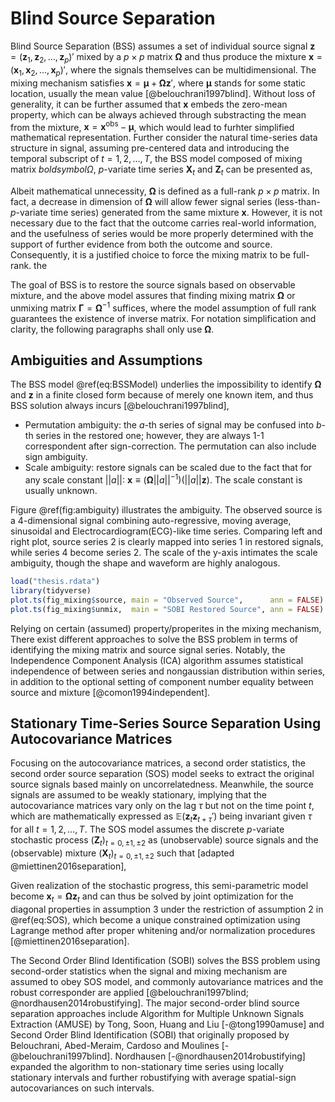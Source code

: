 # Blind Source Separation {#sobi}

Blind Source Separation (BSS) assumes a set of individual source signal $\boldsymbol{z}=(\boldsymbol{z}_1, \boldsymbol{z}_2,\dots,\boldsymbol{z}_p)'$ mixed by a $p\times p$ matrix $\boldsymbol{\Omega}$ and thus produce the mixture $\boldsymbol{x}=(\boldsymbol{x}_1, \boldsymbol{x}_2,\dots,\boldsymbol{x}_p)'$, where the signals themselves can be multidimensional. The mixing mechanism satisfies $\boldsymbol x = \boldsymbol \mu + \boldsymbol\Omega \boldsymbol z'$, where $\boldsymbol\mu$ stands for some static location, usually the mean value [@belouchrani1997blind]. Without loss of generality, it can be further assumed that $\boldsymbol x$ embeds the zero-mean property, which can be always achieved through substracting the mean from the mixture, $\boldsymbol x = \boldsymbol x^{\text{obs}}- \boldsymbol\mu$, which would lead to furhter simplified mathematical representation. Further consider the natural time-series data structure in signal, assuming pre-centered data and introducing the temporal subscript of $t=1,2,\dots, T$, the BSS model composed of mixing matrix $boldsymbol\Omega$, $p$-variate time series $\boldsymbol X_t$ and $\boldsymbol Z_t$ can be presented as,

\begin{equation}
\boldsymbol x_t = \boldsymbol{\Omega z'}_t
(\#eq:BSSModel)
\end{equation}

Albeit mathematical unnecessity, $\boldsymbol{\Omega}$ is defined as a full-rank $p\times p$ matrix. In fact, a decrease in dimension of $\boldsymbol{\Omega}$ will allow fewer signal series (less-than-$p$-variate time series) generated from the same mixture $\boldsymbol{x}$. However, it is not necessary due to the fact that the outcome carries real-world information, and the usefulness of series would be more properly determined with the support of further evidence from both the outcome and source. Consequently, it is a justified choice to force the mixing matrix to be full-rank. the 

The goal of BSS is to restore the source signals based on observable mixture, and the above model assures that finding mixing matrix $\boldsymbol{\Omega}$ or unmixing matrix $\boldsymbol{\Gamma}= \boldsymbol{\Omega}^{-1}$ suffices, where the model assumption of full rank guarantees the existence of inverse matrix. For notation simplification and clarity, the following paragraphs shall only use $\boldsymbol\Omega$. 

## Ambiguities and Assumptions

The BSS model \@ref(eq:BSSModel) underlies the impossibility to identify $\boldsymbol\Omega$ and $\boldsymbol z$ in a finite closed form because of merely one known item, and thus BSS solution always incurs [@belouchrani1997blind],

- Permutation ambiguity: the $a$-th series of signal may be confused into $b$-th series in the restored one; however, they are always 1-1 correspondent after sign-correction. The permutation can also include sign ambiguity.
- Scale ambiguity: restore signals can be scaled due to the fact that for any scale constant $||a||:\ \boldsymbol x \equiv \big(\boldsymbol\Omega ||a||^{-1} \big) \big(||a|| \boldsymbol z \big)$. The scale constant is usually unknown.

Figure \@ref(fig:ambiguity) illustrates the ambiguity. The observed source is a 4-dimensional signal combining auto-regressive, moving average, sinusoidal and Electrocardiogram(ECG)-like time series. Comparing left and right plot, source series 2 is clearly mapped into series 1 in restored signals, while series 4 become series 2. The scale of the y-axis intimates the scale ambiguity, though the shape and waveform are highly analogous.

```r
load("thesis.rdata")
library(tidyverse)
plot.ts(fig_mixing$source, main = "Observed Source",      ann = FALSE)
plot.ts(fig_mixing$unmix,  main = "SOBI Restored Source", ann = FALSE)
```

Relying on certain (assumed) property/properites in the mixing mechanism, There exist different approaches to solve the BSS problem in terms of identifying the mixing matrix and source signal series. Notably, the Independence Component Analysis (ICA) algorithm assumes statistical independence of between series and nongaussian distribution within series, in addition to the optional setting of component number equality between source and mixture [@comon1994independent].

## Stationary Time-Series Source Separation Using Autocovariance Matrices

Focusing on the autocovariance matrices, a second order statistics, the second order source separation (SOS) model seeks to extract the original source signals based mainly on uncorrelatedness. Meanwhile, the source signals are assumed to be weakly stationary, implying that the autocovariance matrices vary only on the lag $\tau$ but not on the time point $t$, which are mathematically expressed as $\mathbb E (\boldsymbol z_t \boldsymbol z_{t+\tau}')$ being invariant given $\tau$ for all $t=1,2,\dots,T$. The SOS model assumes the discrete $p$-variate stochastic process $(\boldsymbol Z_t)_{t=0,\pm1, \pm2}$ as (unobservable) source signals and the (observable) mixture $(\boldsymbol X_t)_{t=0,\pm1, \pm2}$ such that [adapted @miettinen2016separation],

\begin{equation}
\begin{aligned} 
\boldsymbol X_t = \boldsymbol{\Omega}\boldsymbol Z'_t,\ \ &\ t=0,\pm 1,\pm2,\dots
\\ \text{satisfies }(A1)\ & \mathbb E( \boldsymbol Z_t) = \boldsymbol 0 
\\ (A2)\ & \mathbb E( \boldsymbol Z_t \boldsymbol Z_t') = \text{Cov}( \boldsymbol Z_t) = \boldsymbol I_p
\\ (A3)\ & \mathbb E( \boldsymbol Z_t \boldsymbol Z_{t+\tau}') = \boldsymbol\Lambda_\tau \text{ diagonal for all } \tau = 1,2,\dots
\end{aligned}    
(\#eq:SOS)
\end{equation}

Given realization of the stochastic progress, this semi-parametric model become $\boldsymbol x_t = \boldsymbol\Omega \boldsymbol z_t$ and can thus be solved by joint optimization for the diagonal properties in assumption 3 under the restriction of assumption 2 in \@ref(eq:SOS), which become a unique constrained optimization using Lagrange method after proper whitening and/or normalization procedures [@miettinen2016separation]. 

The Second Order Blind Identification (SOBI) solves the BSS problem using second-order statistics when the signal and mixing mechanism are assumed to obey SOS model, and commonly autovariance matrices and the robust corresponder are applied [@belouchrani1997blind; @nordhausen2014robustifying]. The major second-order blind source separation approaches include Algorithm for Multiple Unknown Signals Extraction (AMUSE) by Tong, Soon, Huang and Liu [-@tong1990amuse] and Second Order Blind Identification (SOBI) that originally proposed by Belouchrani, Abed-Meraim, Cardoso and Moulines [-@belouchrani1997blind]. Nordhausen [-@nordhausen2014robustifying] expanded the algorithm to non-stationary time series using locally stationary intervals and further robustifying with average spatial-sign autocovariances on such intervals.
